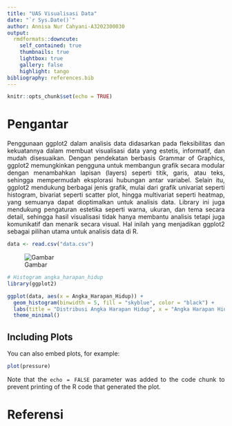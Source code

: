 ```yaml
---
title: "UAS Visualisasi Data"
date: "`r Sys.Date()`"
author: Annisa Nur Cahyani-A3202300030
output:
  rmdformats::downcute:
    self_contained: true
    thumbnails: true
    lightbox: true
    gallery: false
    highlight: tango
bibliography: references.bib
---
```


```{=html}
<style>
body{
text-align: justify}
</style>
```
```r
knitr::opts_chunk$set(echo = TRUE)
```

# Pengantar 
Penggunaan ggplot2 dalam analisis data didasarkan pada fleksibilitas dan kekuatannya dalam membuat visualisasi data yang estetis, informatif, dan mudah disesuaikan. Dengan pendekatan berbasis Grammar of Graphics, ggplot2 memungkinkan pengguna untuk membangun grafik secara modular dengan menambahkan lapisan (layers) seperti titik, garis, atau teks, sehingga mempermudah eksplorasi hubungan antar variabel. Selain itu, ggplot2 mendukung berbagai jenis grafik, mulai dari grafik univariat seperti histogram, bivariat seperti scatter plot, hingga multivariat seperti heatmap, yang semuanya dapat dioptimalkan untuk analisis data. Library ini juga mendukung pengaturan estetika seperti warna, ukuran, dan tema secara detail, sehingga hasil visualisasi tidak hanya membantu analisis tetapi juga komunikatif dan menarik secara visual. Hal inilah yang menjadikan ggplot2 sebagai pilihan utama untuk analisis data di R.

```r
data <- read.csv("data.csv")
```
![Gambar](data.png)

```r
# Histogram angka_harapan_hidup
library(ggplot2)

ggplot(data, aes(x = Angka_Harapan_Hidup)) +
  geom_histogram(binwidth = 5, fill = "skyblue", color = "black") +
  labs(title = "Distribusi Angka Harapan Hidup", x = "Angka Harapan Hidup", y = "Frekuensi") +
  theme_minimal()

```

## Including Plots

You can also embed plots, for example:

```r
plot(pressure)
```

Note that the `echo = FALSE` parameter was added to the code chunk to prevent printing of the R code that generated the plot.

# Referensi
